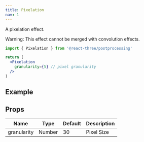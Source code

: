 ```yaml
---
title: Pixelation
nav: 1
---
```


A pixelation effect.

Warning: This effect cannot be merged with convolution effects.

```jsx
import { Pixelation } from '@react-three/postprocessing'

return (
  <Pixelation
    granularity={5} // pixel granularity
  />
)
```

## Example

<Codesandbox id="ed9yo" />

## Props

| Name        | Type   | Default | Description |
| ----------- | ------ | ------- | ----------- |
| granularity | Number | 30      | Pixel Size  |
